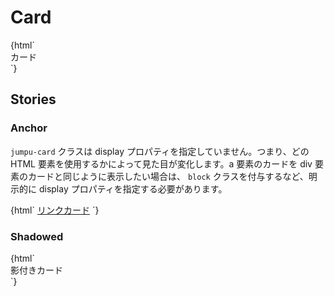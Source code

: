 
<Meta title="Card/Card" />

# Card

<Canvas>
  <Story name="Default">
    {html` <div class="jumpu-card px-4 py-3 mb-4">カード</div> `}
  </Story>
</Canvas>

## Stories

### Anchor

`jumpu-card` クラスは display プロパティを指定していません。つまり、どの HTML 要素を使用するかによって見た目が変化します。a 要素のカードを div 要素のカードと同じように表示したい場合は、 `block` クラスを付与するなど、明示的に display プロパティを指定する必要があります。

<Canvas>
  <Story name="Anchor">
    {html`
      <a href="#" class="jumpu-card px-4 py-3 mb-4 block">リンクカード</a>
    `}
  </Story>
</Canvas>

### Shadowed

<Canvas>
  <Story name="Shadowed">
    {html`
      <div class="jumpu-card px-4 py-3 border-0 shadow-lg">影付きカード</div>
    `}
  </Story>
</Canvas>
